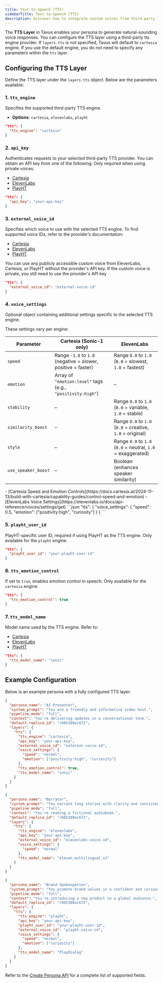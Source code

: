 ```yaml
---
title: Text-to-Speech (TTS)
sidebarTitle: Text-to-Speech (TTS)
description: Discover how to integrate custom voices from third-party TTS engines for multilingual or localized speech output.
---
```


The **TTS Layer** in Tavus enables your persona to generate natural-sounding voice responses.
You can configure the TTS layer using a third-party tts engine provider. If `layers.tts` is not specified, Tavus will default to `cartesia` engine.
<Note>
If you use the default engine, you do not need to specify any parameters within the `tts` layer.
</Note>

## Configuring the TTS Layer

Define the TTS layer under the `layers.tts` object. Below are the parameters available:

### 1. `tts_engine`

Specifies the supported third-party TTS engine.
* **Options**:  `cartesia`, `elevenlabs`, `playht`

```json
"tts": {
  "tts_engine": "cartesia"
}
```

### 2. `api_key`

Authenticates requests to your selected third-party TTS provider. You can obtain an API key from one of the following:
<Warning>
Only required when using private voices.
</Warning>
* <a href="https://play.cartesia.ai/keys" target="_blank">Cartesia</a>
* <a href="https://elevenlabs.io/app/settings/api-keys" target="_blank">ElevenLabs</a>
* <a href="https://play.ai/api/keys" target="_blank">PlayHT</a>


```json
"tts": {
  "api_key": "your-api-key"
}
```

### 3. `external_voice_id`
Specifies which voice to use with the selected TTS engine. To find supported voice IDs, refer to the provider’s documentation:
* <a href="https://docs.cartesia.ai/api-reference/voices/list" target="_blank">Cartesia</a>
* <a href="https://elevenlabs.io/docs/api-reference/voices/search" target="_blank">ElevenLabs</a>
* <a href="https://docs.play.ai/api-reference/text-to-speech/endpoints/v1/list-voices" target="_blank">PlayHT</a>


<Note>
You can use any publicly accessible custom voice from ElevenLabs, Cartesia, or PlayHT without the provider's API key. If the custom voice is private, you still need to use the provider's API key
</Note>

```json
"tts": {
  "external_voice_id": "external-voice-id"
}
```

### 4. `voice_settings`

Optional object containing additional settings specific to the selected TTS engine.

These settings vary per engine:

| Parameter           | Cartesia (**Sonic-1 only**)                                                                 | ElevenLabs                                                             |
|---------------------|--------------------------------------------------------------------------|------------------------------------------------------------------------|
| `speed`             | Range `-1.0` to `1.0` (negative = slower, positive = faster)             | Range `0.0` to `1.0` (`0.0` = slowest, `1.0` = fastest)                |
| `emotion`           | Array of `"emotion:level"` tags (e.g., `"positivity:high"`)             | –                                                                      |
| `stability`         | –                                                                        | Range `0.0` to `1.0` (`0.0` = variable, `1.0` = stable)                |
| `similarity_boost`  | –                                                                        | Range `0.0` to `1.0` (`0.0` = creative, `1.0` = original)              |
| `style`             | –                                                                        | Range `0.0` to `1.0` (`0.0` = neutral, `1.0` = exaggerated)            |
| `use_speaker_boost` | –                                                                        | Boolean (enhances speaker similarity)                                  |

<Note>
- [Cartesia Speed and Emotion Controls](https://docs.cartesia.ai/2024-11-13/build-with-cartesia/capability-guides/control-speed-and-emotion)  
- [ElevenLabs Voice Settings](https://elevenlabs.io/docs/api-reference/voices/settings/get)
</Note>
```json
"tts": {
  "voice_settings": {
    "speed": 0.5,
    "emotion": ["positivity:high", "curiosity"]
  }
}
```

### 5. `playht_user_id`

PlayHT-specific user ID, required if using PlayHT as the TTS engine.
<Note>
Only available for the `playht` engine.
</Note>
```json
"tts": {
  "playht_user_id": "your-playht-user-id"
}
```

### 6. `tts_emotion_control`

If set to `true`, enables emotion control in speech.
<Note>
Only available for the `cartesia` engine.
</Note>
```json
"tts": {
  "tts_emotion_control": true
}
```

### 7. `tts_model_name`

Model name used by the TTS engine. Refer to:
- <a href="https://docs.cartesia.ai/2025-04-16/build-with-cartesia/models" target="_blank">Cartesia</a>
- <a href="https://elevenlabs.io/docs/models" target="_blank">ElevenLabs</a>
- <a href="https://docs.play.ai/documentation/text-to-speech/tts-models" target="_blank">PlayHT</a>
```json
"tts": {
  "tts_model_name": "sonic"
}
```

## Example Configuration

Below is an example persona with a fully configured TTS layer:
<CodeGroup>
```json Cartesia
{
  "persona_name": "AI Presenter",
  "system_prompt": "You are a friendly and informative video host.",
  "pipeline_mode": "full",
  "context": "You're delivering updates in a conversational tone.",
  "default_replica_id": "r665388ec672",
  "layers": {
    "tts": {
      "tts_engine": "cartesia",
      "api_key": "your-api-key",
      "external_voice_id": "external-voice-id",
      "voice_settings": {
        "speed": "normal",
        "emotion": ["positivity:high", "curiosity"]
      },
      "tts_emotion_control": true,
      "tts_model_name": "sonic"
    }
  }
}
```
```json ElevenLabs
{
  "persona_name": "Narrator",
  "system_prompt": "You narrate long stories with clarity and consistency.",
  "pipeline_mode": "full",
  "context": "You're reading a fictional audiobook.",
  "default_replica_id": "r665388ec672",
  "layers": {
    "tts": {
      "tts_engine": "elevenlabs",
      "api_key": "your-api-key",
      "external_voice_id": "elevenlabs-voice-id",
      "voice_settings": {
        "speed": "normal"
      },
      "tts_model_name": "eleven_multilingual_v2"
    }
  }
}
```
```json PlayHT
{
  "persona_name": "Brand Spokesperson",
  "system_prompt": "You promote brand values in a confident and curious tone.",
  "pipeline_mode": "full",
  "context": "You're introducing a new product to a global audience.",
  "default_replica_id": "r665388ec672",
  "layers": {
    "tts": {
      "tts_engine": "playht",
      "api_key": "your-api-key",
      "playht_user_id": "your-playht-user-id",
      "external_voice_id": "playht-voice-id",
      "voice_settings": {
        "speed": "normal",
        "emotion": ["curiosity"]
      },
      "tts_model_name": "PlayDialog"
    }
  }
}
```
</CodeGroup>
<Note>
Refer to the <a href="https://docs.tavus.io/api-reference/personas/create-persona" target="_blank">Create Persona API</a> for a complete list of supported fields.
</Note>

